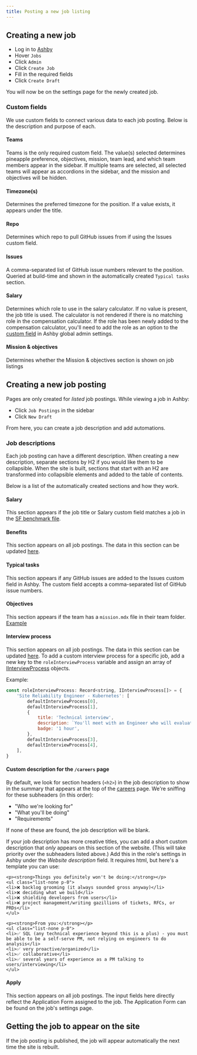 ```yaml
---
title: Posting a new job listing
---
```


## Creating a new job

- Log in to [Ashby](https://www.ashbyhq.com/)
- Hover `Jobs`
- Click `Admin`
- Click `Create Job`
- Fill in the required fields
- Click `Create Draft`

You will now be on the settings page for the newly created job.

### Custom fields
We use custom fields to connect various data to each job posting. Below is the description and purpose of each.

#### Teams
Teams is the only required custom field. The value(s) selected determines pineapple preference, objectives, mission, team lead, and which team members appear in the sidebar. If multiple teams are selected, all selected teams will appear as accordions in the sidebar, and the mission and objectives will be hidden.

#### Timezone(s)
Determines the preferred timezone for the position. If a value exists, it appears under the title.

#### Repo
Determines which repo to pull GitHub issues from if using the Issues custom field.

#### Issues
A comma-separated list of GitHub issue numbers relevant to the position. Queried at build-time and shown in the automatically created `Typical tasks` section.

#### Salary
Determines which role to use in the salary calculator. If no value is present, the job title is used. The calculator is not rendered if there is no matching role in the compensation calculator. If the role has been newly added to the compensation calculator, you'll need to add the role as an option to the [custom field](https://app.ashbyhq.com/admin/organizational-settings/custom-fields/job/6d49283a-1662-40aa-a6ee-002767eed7e2) in Ashby global admin settings. 

#### Mission & objectives
Determines whether the Mission & objectives section is shown on job listings

## Creating a new job posting

Pages are only created for *listed* job postings. While viewing a job in Ashby:
- Click `Job Postings` in the sidebar
- Click `New Draft`

From here, you can create a job description and add automations.

### Job descriptions
Each job posting can have a different description. When creating a new description, separate sections by H2 if you would like them to be collapsible. When the site is built, sections that start with an H2 are transformed into collapsible elements and added to the table of contents. 

Below is a list of the automatically created sections and how they work.

#### Salary
This section appears if the job title or Salary custom field matches a job in the [SF benchmark file](https://github.com/PostHog/posthog.com/blob/master/src/components/CompensationCalculator/compensation_data/sf_benchmark.ts).

#### Benefits
This section appears on all job postings. The data in this section can be updated [here](https://github.com/PostHog/posthog.com/blob/master/src/components/Careers/Benefits/index.tsx).

#### Typical tasks
This section appears if any GitHub issues are added to the Issues custom field in Ashby. The custom field accepts a comma-separated list of GitHub issue numbers.

#### Objectives
This section appears if the team has a `mission.mdx` file in their team folder. [Example](https://github.com/PostHog/posthog.com/blob/master/contents/teams/product-analytics/mission.mdx) 

#### Interview process
This section appears on all job postings. The data in this section can be updated [here](https://github.com/PostHog/posthog.com/blob/master/src/components/Job/InterviewProcess.tsx). To add a custom interview process for a specific job, add a new key to the `roleInterviewProcess` variable and assign an array of [IInterviewProcess](https://github.com/PostHog/posthog.com/blob/1fb3d8351f8fcf6e18cd28e4ba22ff3d84fbb8fc/src/components/Job/InterviewProcess.tsx#L3) objects.

Example:

```JavaScript
const roleInterviewProcess: Record<string, IInterviewProcess[]> = {
    'Site Reliability Engineer - Kubernetes': [
        defaultInterviewProcess[0],
        defaultInterviewProcess[1],
        {
            title: 'Technical interview',
            description: `You'll meet with an Engineer who will evaluate skills needed to be successful in your role.`,
            badge: '1 hour',
        },
        defaultInterviewProcess[3],
        defaultInterviewProcess[4],
    ],
}
```

#### Custom description for the `/careers` page

By default, we look for section headers (`<h2>`) in the job description to show in the summary that appears at the top of the [careers](/careers) page. We're sniffing for these subheaders (in this order):

- "Who we're looking for"
- "What you'll be doing"
- "Requirements"

If none of these are found, the job description will be blank.

If your job description has more creative titles, you can add a short custom description that _only_ appears on this section of the website. (This will take priority over the subheaders listed above.) Add this in the role's settings in Ashby under the _Website description_ field. It requires html, but here's a template you can use:

```
<p><strong>Things you definitely won't be doing:</strong></p>
<ul class="list-none p-0">
<li>❌ backlog grooming (it always sounded gross anyway)</li>
<li>❌ deciding what we build</li>
<li>❌ shielding developers from users</li>
<li>❌ project management/writing gazillions of tickets, RFCs, or PRDs</li>
</ul>

<p><strong>From you:</strong></p>
<ul class="list-none p-0">
<li>✅ SQL (any technical experience beyond this is a plus) - you must be able to be a self-serve PM, not relying on engineers to do analysis</li>
<li>✅ very proactive/organized</li>
<li>✅ collaborative</li>
<li>✅ several years of experience as a PM talking to users/interviewing</li>
</ul>
```


#### Apply
This section appears on all job postings. The input fields here directly reflect the Application Form assigned to the job. The Application Form can be found on the job's settings page.

## Getting the job to appear on the site
If the job posting is published, the job will appear automatically the next time the site is rebuilt.
